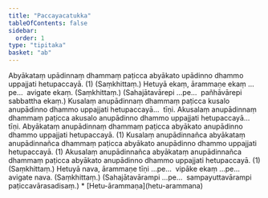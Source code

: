 ```yaml
---
title: "Paccayacatukka"
tableOfContents: false
sidebar:
  order: 1
type: "tipitaka"
basket: "ab"
---
```



<DynamicBreadcrumb />

<Division number="29">

<Paragraph number="1415">
Abyākataṃ upādinnaṃ dhammaṃ paṭicca abyākato upādinno dhammo uppajjati hetupaccayā. (1) (Saṃkhittaṃ.)




</Paragraph>

<Paragraph number="1416">
Hetuyā ekaṃ, ārammaṇe ekaṃ …pe…  avigate ekaṃ. (Saṃkhittaṃ.)




</Paragraph>

<Paragraph number="1417">
(Sahajātavārepi …pe…  pañhāvārepi sabbattha ekaṃ.)




</Paragraph>

</Division>
<Division number="30">

<Paragraph number="1418">
Kusalaṃ anupādinnaṃ dhammaṃ paṭicca kusalo anupādinno dhammo uppajjati hetupaccayā…  tīṇi.




</Paragraph>

<Paragraph number="1419">
Akusalaṃ anupādinnaṃ dhammaṃ paṭicca akusalo anupādinno dhammo uppajjati hetupaccayā…  tīṇi.




</Paragraph>

<Paragraph number="1420">
Abyākataṃ anupādinnaṃ dhammaṃ paṭicca abyākato anupādinno dhammo uppajjati hetupaccayā. (1)




</Paragraph>

<Paragraph number="1421">
Kusalaṃ anupādinnañca abyākataṃ anupādinnañca dhammaṃ paṭicca abyākato anupādinno dhammo uppajjati hetupaccayā. (1)




</Paragraph>

<Paragraph number="1422">
Akusalaṃ anupādinnañca abyākataṃ anupādinnañca dhammaṃ paṭicca abyākato anupādinno dhammo uppajjati hetupaccayā. (1) (Saṃkhittaṃ.)




</Paragraph>

</Division>
<Division number="31">

<Paragraph number="1423">
Hetuyā nava, ārammaṇe tīṇi …pe…  vipāke ekaṃ …pe…  avigate nava. (Saṃkhittaṃ.)




</Paragraph>

<Paragraph number="1424">
(Sahajātavārampi …pe…  sampayuttavārampi paṭiccavārasadisaṃ.)

</Paragraph>
</Division>

<TableOfContents>
* [Hetu-ārammaṇa](hetu-arammana)
</TableOfContents>